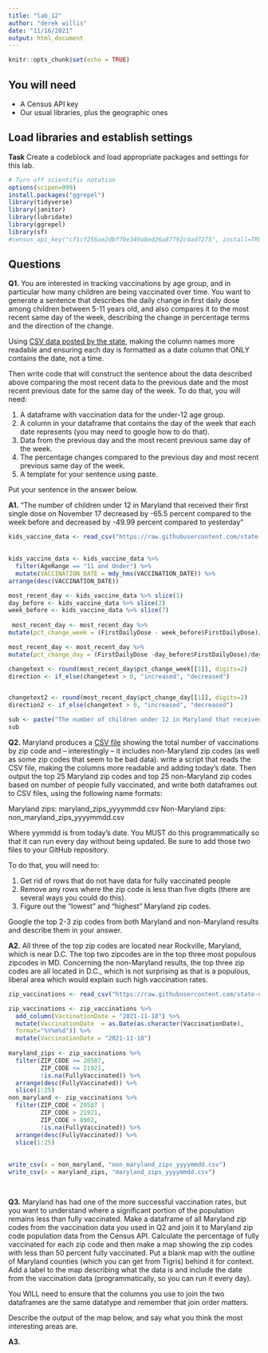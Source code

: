 ```yaml
---
title: "lab_12"
author: "derek willis"
date: "11/16/2021"
output: html_document
---
```


```r
knitr::opts_chunk$set(echo = TRUE)
```

## You will need

* A Census API key
* Our usual libraries, plus the geographic ones

## Load libraries and establish settings

**Task** Create a codeblock and load appropriate packages and settings for this lab.

```r
# Turn off scientific notation
options(scipen=999)
install.packages("ggrepel")
library(tidyverse)
library(janitor)
library(lubridate)
library(ggrepel)
library(sf)
#census_api_key("cf1cf256ae2dbf70e349a8ed26a87792c4ad7275", install=TRUE)
```

## Questions

**Q1.** You are interested in tracking vaccinations by age group, and in particular how many children are being vaccinated over time. You want to generate a sentence that describes the daily change in first daily dose among children between 5-11 years old, and also compares it to the most recent same day of the week, describing the change in percentage terms and the direction of the change.

Using [CSV data posted by the state](https://raw.githubusercontent.com/state-of-maryland/VaccineCSVs/master/MD_COVID19_VaccinationPercentAgeGroupPopulation.csv), making the column names more readable and ensuring each day is formatted as a date column that ONLY contains the date, not a time.

Then write code that will construct the sentence about the data described above comparing the most recent data to the previous date and the most recent previous date for the same day of the week. To do that, you will need:

1. A dataframe with vaccination data for the under-12 age group.
2. A column in your dataframe that contains the day of the week that each date represents (you may need to google how to do that).
3. Data from the previous day and the most recent previous same day of the week.
4. The percentage changes compared to the previous day and most recent previous same day of the week.
5. A template for your sentence using paste.

Put your sentence in the answer below.

**A1.** "The number of children under 12 in Maryland that received their first single dose on November 17 decreased by -65.5 percent compared to the week before and decreased by -49.99 percent compared to yesterday"

```r
kids_vaccine_data <- read_csv("https://raw.githubusercontent.com/state-of-maryland/VaccineCSVs/master/MD_COVID19_VaccinationPercentAgeGroupPopulation.csv")
  

kids_vaccine_data <- kids_vaccine_data %>%
  filter(AgeRange == "11 and Under") %>%
  mutate(VACCINATION_DATE = mdy_hms(VACCINATION_DATE)) %>%
arrange(desc(VACCINATION_DATE))

most_recent_day <- kids_vaccine_data %>% slice(1)
day_before <- kids_vaccine_data %>% slice(2)
week_before <- kids_vaccine_data %>% slice(7)
  
 most_recent_day <- most_recent_day %>%
mutate(pct_change_week = (FirstDailyDose - week_before$FirstDailyDose)/week_before$FirstDailyDose*100)

most_recent_day <- most_recent_day %>%
mutate(pct_change_day = (FirstDailyDose -day_before$FirstDailyDose)/day_before$FirstDailyDose*100)

changetext <- round(most_recent_day$pct_change_week[[1]], digits=2)
direction <- if_else(changetext > 0, "increased", "decreased")


changetext2 <- round(most_recent_day$pct_change_day[[1]], digits=2)
direction2 <- if_else(changetext > 0, "increased", "decreased")

sub <- paste("The number of children under 12 in Maryland that received their first single dose on ", format(most_recent_day$VACCINATION_DATE, format="%B %d"), " ", direction, " by ", changetext, " percent compared to the week before and ", "", direction2, " by ", changetext2, " percent compared to yesterday", sep="")
sub
```


**Q2.** Maryland produces a [CSV file](https://raw.githubusercontent.com/state-of-maryland/VaccineCSVs/master/Vax_ZIP_CODE_FirstSecondSingle_Totals_Raw.csv) showing the total number of vaccinations by zip code and -- interestingly -- it includes non-Maryland zip codes (as well as some zip codes that seem to be bad data). write a script that reads the CSV file, making the columns more readable and adding today's date. Then output the top 25 Maryland zip codes and top 25 non-Maryland zip codes based on number of people fully vaccinated, and write both dataframes out to CSV files, using the following name formats:

Maryland zips: maryland_zips_yyyymmdd.csv
Non-Maryland zips: non_maryland_zips_yyyymmdd.csv

Where yymmdd is from today's date. You MUST do this programmatically so that it can run every day without being updated. Be sure to add those two files to your GitHub repository.

To do that, you will need to:

1. Get rid of rows that do not have data for fully vaccinated people
2. Remove any rows where the zip code is less than five digits (there are several ways you could do this).
3. Figure out the "lowest" and "highest" Maryland zip codes.

Google the top 2-3 zip codes from both Maryland and non-Maryland results and describe them in your answer.

**A2.**
All three of the top zip codes are located near Rockville, Maryland, which is near D.C. The top two zipcodes are in the top three most populous zipcodes in MD. Concerning the non-Maryland results, the top three zip codes are all located in D.C., which is not surprising as that is a populous, liberal area which would explain such high vaccination rates.
```r

zip_vaccinations <- read_csv("https://raw.githubusercontent.com/state-of-maryland/VaccineCSVs/master/Vax_ZIP_CODE_FirstSecondSingle_Totals_Raw.csv")

zip_vaccinations <- zip_vaccinations %>%
  add_column(VaccinationDate = "2021-11-18") %>%
  mutate(VaccinationDate  = as.Date(as.character(VaccinationDate), 
  format="%Y%m%d")) %>%
  mutate(VaccinationDate = "2021-11-18")
  
maryland_zips <- zip_vaccinations %>%
  filter(ZIP_CODE >= 20587,
         ZIP_CODE <= 21921,
         !is.na(FullyVaccinated)) %>%
  arrange(desc(FullyVaccinated)) %>%
  slice(1:25)
non_maryland <- zip_vaccinations %>%
  filter(ZIP_CODE < 20587 |
         ZIP_CODE > 21921,
         ZIP_CODE > 8902,
         !is.na(FullyVaccinated)) %>%
  arrange(desc(FullyVaccinated)) %>%
  slice(1:25) 
  
  
write_csv(x = non_maryland, "non_maryland_zips_yyyymmdd.csv")
write_csv(x = maryland_zips, "maryland_zips_yyyymmdd.csv")
  



```

**Q3.** Maryland has had one of the more successful vaccination rates, but you want to understand where a significant portion of the population remains less than fully vaccinated. Make a dataframe of all Maryland zip codes from the vaccination data you used in Q2 and join it to Maryland zip code population data from the Census API. Calculate the percentage of fully vaccinated for each zip code and then make a map showing the zip codes with less than 50 percent fully vaccinated. Put a blank map with the outline of Maryland counties (which you can get from Tigris) behind it for context. Add a label to the map describing what the data is and include the date from the vaccination data (programmatically, so you can run it every day).

You WILL need to ensure that the columns you use to join the two dataframes are the same datatype and remember that join order matters.

Describe the output of the map below, and say what you think the most interesting areas are.

**A3.**

```r
```
